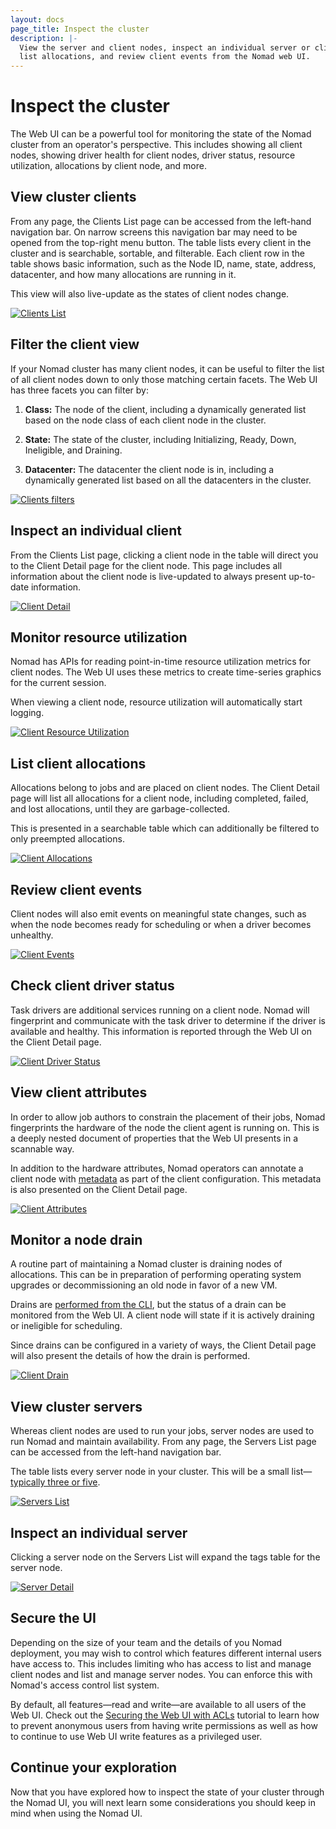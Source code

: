 ```yaml
---
layout: docs
page_title: Inspect the cluster
description: |-
  View the server and client nodes, inspect an individual server or client node,
  list allocations, and review client events from the Nomad web UI.
---
```


# Inspect the cluster

The Web UI can be a powerful tool for monitoring the state of the Nomad cluster
from an operator's perspective. This includes showing all client nodes, showing
driver health for client nodes, driver status, resource utilization, allocations
by client node, and more.

## View cluster clients

From any page, the Clients List page can be accessed from the left-hand
navigation bar. On narrow screens this navigation bar may need to be opened from
the top-right menu button. The table lists every client in the cluster and is
searchable, sortable, and filterable. Each client row in the table shows basic
information, such as the Node ID, name, state, address, datacenter, and how many
allocations are running in it.

This view will also live-update as the states of client nodes change.

[![Clients List][img-clients-list]][img-clients-list]

## Filter the client view

If your Nomad cluster has many client nodes, it can be useful to filter the list
of all client nodes down to only those matching certain facets. The Web UI has
three facets you can filter by:

1. **Class:** The node of the client, including a dynamically generated list
   based on the node class of each client node in the cluster.

1. **State:** The state of the cluster, including Initializing, Ready, Down,
   Ineligible, and Draining.

1. **Datacenter:** The datacenter the client node is in, including a dynamically
   generated list based on all the datacenters in the cluster.

[![Clients filters][img-clients-filters]][img-clients-filters]

## Inspect an individual client

From the Clients List page, clicking a client node in the table will direct you
to the Client Detail page for the client node. This page includes all
information about the client node is live-updated to always present up-to-date
information.

[![Client Detail][img-client-detail]][img-client-detail]

## Monitor resource utilization

Nomad has APIs for reading point-in-time resource utilization metrics for client
nodes. The Web UI uses these metrics to create time-series graphics for the
current session.

When viewing a client node, resource utilization will automatically start
logging.

[![Client Resource Utilization][img-client-resource-utilization]][img-client-resource-utilization]

## List client allocations

Allocations belong to jobs and are placed on client nodes. The Client Detail
page will list all allocations for a client node, including completed, failed,
and lost allocations, until they are garbage-collected.

This is presented in a searchable table which can additionally be filtered to
only preempted allocations.

[![Client Allocations][img-client-allocations]][img-client-allocations]

## Review client events

Client nodes will also emit events on meaningful state changes, such as when the
node becomes ready for scheduling or when a driver becomes unhealthy.

[![Client Events][img-client-events]][img-client-events]

## Check client driver status

Task drivers are additional services running on a client node. Nomad will
fingerprint and communicate with the task driver to determine if the driver is
available and healthy. This information is reported through the Web UI on the
Client Detail page.

[![Client Driver Status][img-client-driver-status]][img-client-driver-status]

## View client attributes

In order to allow job authors to constrain the placement of their jobs, Nomad
fingerprints the hardware of the node the client agent is running on. This is a
deeply nested document of properties that the Web UI presents in a scannable
way.

In addition to the hardware attributes, Nomad operators can annotate a client
node with [metadata] as part of the client configuration. This metadata is also
presented on the Client Detail page.

[![Client Attributes][img-client-attributes]][img-client-attributes]

## Monitor a node drain

A routine part of maintaining a Nomad cluster is draining nodes of allocations.
This can be in preparation of performing operating system upgrades or
decommissioning an old node in favor of a new VM.

Drains are [performed from the CLI], but the status of a drain can be monitored
from the Web UI. A client node will state if it is actively draining or
ineligible for scheduling.

Since drains can be configured in a variety of ways, the Client Detail page will
also present the details of how the drain is performed.

[![Client Drain][img-client-drain]][img-client-drain]

## View cluster servers

Whereas client nodes are used to run your jobs, server nodes are used to run
Nomad and maintain availability. From any page, the Servers List page can be
accessed from the left-hand navigation bar.

The table lists every server node in your cluster. This will be a small list—
[typically three or five].

[![Servers List][img-servers-list]][img-servers-list]

## Inspect an individual server

Clicking a server node on the Servers List will expand the tags table for the
server node.

[![Server Detail][img-server-detail]][img-server-detail]

## Secure the UI

Depending on the size of your team and the details of you Nomad deployment, you
may wish to control which features different internal users have access to. This
includes limiting who has access to list and manage client nodes and list and
manage server nodes. You can enforce this with Nomad's access control list
system.

By default, all features—read and write—are available to all users of the Web
UI. Check out the [Securing the Web UI with ACLs] tutorial to learn how to prevent
anonymous users from having write permissions as well as how to continue to use
Web UI write features as a privileged user.

## Continue your exploration

Now that you have explored how to inspect the state of your cluster through the
Nomad UI, you will next learn some considerations you should keep in mind when
using the Nomad UI.

[img-client-allocations]: /img/monitor/guide-ui-img-client-allocations.png
[img-client-attributes]: /img/monitor/guide-ui-img-client-attributes.png
[img-client-detail]: /img/monitor/guide-ui-img-client-detail.png
[img-client-drain]: /img/monitor/guide-ui-img-client-drain.png
[img-client-driver-status]: /img/monitor/guide-ui-img-client-driver-status.png
[img-client-events]: /img/monitor/guide-ui-img-client-events.png
[img-client-resource-utilization]: /img/monitor/guide-ui-img-client-resource-utilization.png
[img-clients-filters]: /img/monitor/guide-ui-img-clients-filters.png
[img-clients-list]: /img/monitor/guide-ui-img-clients-list.png
[img-server-detail]: /img/monitor/guide-ui-img-server-detail.png
[img-servers-list]: /img/monitor/guide-ui-img-servers-list.png
[metadata]: /nomad/docs/configuration/client#meta
[performed from the cli]: /nomad/tutorials/manage-clusters/node-drain
[securing the web ui with acls]: /nomad/tutorials/access-control
[typically three or five]: /nomad/docs/architecture/consensus#deployment-table
